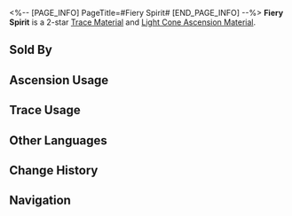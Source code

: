 <%-- [PAGE_INFO]
PageTitle=#Fiery Spirit#
[END_PAGE_INFO] --%>
{{Item Infobox
|id          = 110221
|image       = Item Fiery Spirit.png
|type        = Trace Material
|type2       = Light Cone Ascension Material
|invCategory = Upgrade Materials
|rarity      = 2
|effect      = 
|description = Feeble heliobus that scattered after the Flaming Catastrophe War. Used to level up Traces slightly for {{Color|h|Nihility}} characters.
|source1     = [[Calyx (Alchemy Commission)]]
|source2     = [[Embers Exchange]]
|source3     = [[Omni-Synthesizer]] &mdash; Material Exchange
}}
{{Description|An innocent, formless heliobus.<br />The size of a heliobus's flame when it materializes indicates its strength. This little heliobus is innocent and naive and may be easily consumed by more powerful heliobi.<br /><br />''"Formless, rootless, and roaming boundless..."''}}
'''Fiery Spirit''' is a 2-star [[Trace Material]] and [[Light Cone Ascension Material]].

==Sold By==
{{Shop Availability}}

==Ascension Usage==
{{Ascension Usage}}

==Trace Usage==
{{Trace Usage}}

==Other Languages==
{{Other Languages
|en   = Fiery Spirit
|zhs  = 炽情之灵
|zht  = 熾情之靈
|ja   = 熾烈の霊
|ko   = 열렬의 영혼
|es   = Espíritu ardiente
|fr   = Esprit flamboyant
|ru   = Огненный дух
|th   = Fiery Spirit
|vi   = Linh Hồn Rực Cháy
|de   = Feuriger Geist
|id   = Fiery Spirit
|pt   = Espírito de Fogo
}}

==Change History==
{{Change History|2.0}}

==Navigation==
{{Upgrade Material Navbox}}